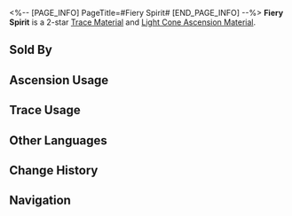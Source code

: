 <%-- [PAGE_INFO]
PageTitle=#Fiery Spirit#
[END_PAGE_INFO] --%>
{{Item Infobox
|id          = 110221
|image       = Item Fiery Spirit.png
|type        = Trace Material
|type2       = Light Cone Ascension Material
|invCategory = Upgrade Materials
|rarity      = 2
|effect      = 
|description = Feeble heliobus that scattered after the Flaming Catastrophe War. Used to level up Traces slightly for {{Color|h|Nihility}} characters.
|source1     = [[Calyx (Alchemy Commission)]]
|source2     = [[Embers Exchange]]
|source3     = [[Omni-Synthesizer]] &mdash; Material Exchange
}}
{{Description|An innocent, formless heliobus.<br />The size of a heliobus's flame when it materializes indicates its strength. This little heliobus is innocent and naive and may be easily consumed by more powerful heliobi.<br /><br />''"Formless, rootless, and roaming boundless..."''}}
'''Fiery Spirit''' is a 2-star [[Trace Material]] and [[Light Cone Ascension Material]].

==Sold By==
{{Shop Availability}}

==Ascension Usage==
{{Ascension Usage}}

==Trace Usage==
{{Trace Usage}}

==Other Languages==
{{Other Languages
|en   = Fiery Spirit
|zhs  = 炽情之灵
|zht  = 熾情之靈
|ja   = 熾烈の霊
|ko   = 열렬의 영혼
|es   = Espíritu ardiente
|fr   = Esprit flamboyant
|ru   = Огненный дух
|th   = Fiery Spirit
|vi   = Linh Hồn Rực Cháy
|de   = Feuriger Geist
|id   = Fiery Spirit
|pt   = Espírito de Fogo
}}

==Change History==
{{Change History|2.0}}

==Navigation==
{{Upgrade Material Navbox}}